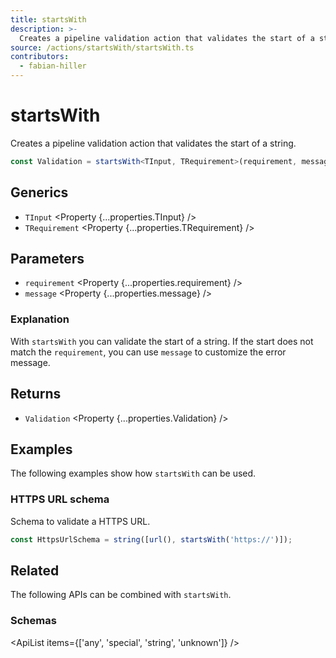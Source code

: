 ```yaml
---
title: startsWith
description: >-
  Creates a pipeline validation action that validates the start of a string.
source: /actions/startsWith/startsWith.ts
contributors:
  - fabian-hiller
---
```



# startsWith

Creates a pipeline validation action that validates the start of a string.

```ts
const Validation = startsWith<TInput, TRequirement>(requirement, message);
```

## Generics

- `TInput` <Property {...properties.TInput} />
- `TRequirement` <Property {...properties.TRequirement} />

## Parameters

- `requirement` <Property {...properties.requirement} />
- `message` <Property {...properties.message} />

### Explanation

With `startsWith` you can validate the start of a string. If the start does not match the `requirement`, you can use `message` to customize the error message.

## Returns

- `Validation` <Property {...properties.Validation} />

## Examples

The following examples show how `startsWith` can be used.

### HTTPS URL schema

Schema to validate a HTTPS URL.

```ts
const HttpsUrlSchema = string([url(), startsWith('https://')]);
```

## Related

The following APIs can be combined with `startsWith`.

### Schemas

<ApiList items={['any', 'special', 'string', 'unknown']} />
